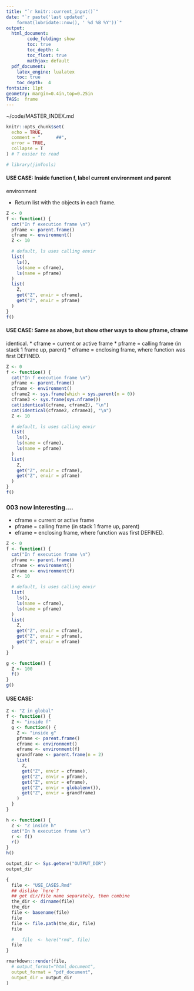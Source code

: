```yaml
---
title: "`r knitr::current_input()`"
date: "`r paste('last updated', 
    format(lubridate::now(), ' %d %B %Y'))`"
output:   
  html_document:  
        code_folding: show
        toc: true 
        toc_depth: 4
        toc_float: true
        mathjax: default
  pdf_document:   
    latex_engine: lualatex  
    toc: true
    toc_depth:  4   
fontsize: 11pt   
geometry: margin=0.4in,top=0.25in   
TAGS:  frame
---
```

~/code/MASTER_INDEX.md

```r
knitr::opts_chunk$set(
  echo = TRUE,
  comment = "      ##",
  error = TRUE,
  collapse = T
) # T easier to read
```

```r
# library(jimTools)
``` 

####    USE CASE:  Inside function f, label current environment and parent
environment

  * Return list with the objects in each frame.
```r
Z <- 0
f <- function() {
  cat("In f execution frame \n")
  pframe <- parent.frame()
  cframe <- environment()
  Z <- 10

  # default, ls uses calling envir
  list(
    ls(),
    ls(name = cframe),
    ls(name = pframe)
  )
  list(
    Z,
    get("Z", envir = cframe),
    get("Z", envir = pframe)
  )
}
f()
```


####    USE CASE:  Same as above, but show other ways to show pframe, cframe
identical. 
  * cframe = current or active frame
  * pframe = calling frame (in stack 1 frame up, parent)
  * eframe = enclosing frame, where function was first DEFINED.

```r
Z <- 0
f <- function() {
  cat("In f execution frame \n")
  pframe <- parent.frame()
  cframe <- environment()
  cframe2 <- sys.frame(which = sys.parent(n = 0))
  cframe3 <- sys.frame(sys.nframe())
  cat(identical(cframe, cframe2), "\n")
  cat(identical(cframe2, cframe3), "\n")
  Z <- 10

  # default, ls uses calling envir
  list(
    ls(),
    ls(name = cframe),
    ls(name = pframe)
  )
  list(
    Z,
    get("Z", envir = cframe),
    get("Z", envir = pframe)
  )
}
f()
```

### 003 now interesting....
  * cframe = current or active frame
  * pframe = calling frame (in stack 1 frame up, parent)
  * eframe = enclosing frame, where function was first DEFINED.
```r
Z <- 0
f <- function() {
  cat("In f execution frame \n")
  pframe <- parent.frame()
  cframe <- environment()
  eframe <- environment(f)
  Z <- 10

  # default, ls uses calling envir
  list(
    ls(),
    ls(name = cframe),
    ls(name = pframe)
  )
  list(
    Z,
    get("Z", envir = cframe),
    get("Z", envir = pframe),
    get("Z", envir = eframe)
  )
}

g <- function() {
  Z <- 100
  f()
}
g()
```


#### USE CASE:

```r
Z <- "Z in global"
f <- function() {
  Z <- "inside f"
  g <- function() {
    Z <- "inside g"
    pframe <- parent.frame()
    cframe <- environment()
    eframe <- environment(f)
    grandframe <- parent.frame(n = 2)
    list(
      Z,
      get("Z", envir = cframe),
      get("Z", envir = pframe),
      get("Z", envir = eframe),
      get("Z", envir = globalenv()),
      get("Z", envir = grandframe)
    )
  }
}

h <- function() {
  Z <- "Z inside h"
  cat("In h execution frame \n")
  r <- f()
  r()
}
h()
```

```r
output_dir <- Sys.getenv("OUTPUT_DIR")
output_dir

{
  file <- "USE_CASES.Rmd"
  ## dislike `here`?
  ## get dir/file name separately, then combine
  the_dir <- dirname(file)
  the_dir
  file <- basename(file)
  file
  file <- file.path(the_dir, file)
  file

  #   file  <- here("rmd", file)
  file
}

rmarkdown::render(file,
  # output_format="html_document",
  output_format = "pdf_document",
  output_dir = output_dir
)
```
